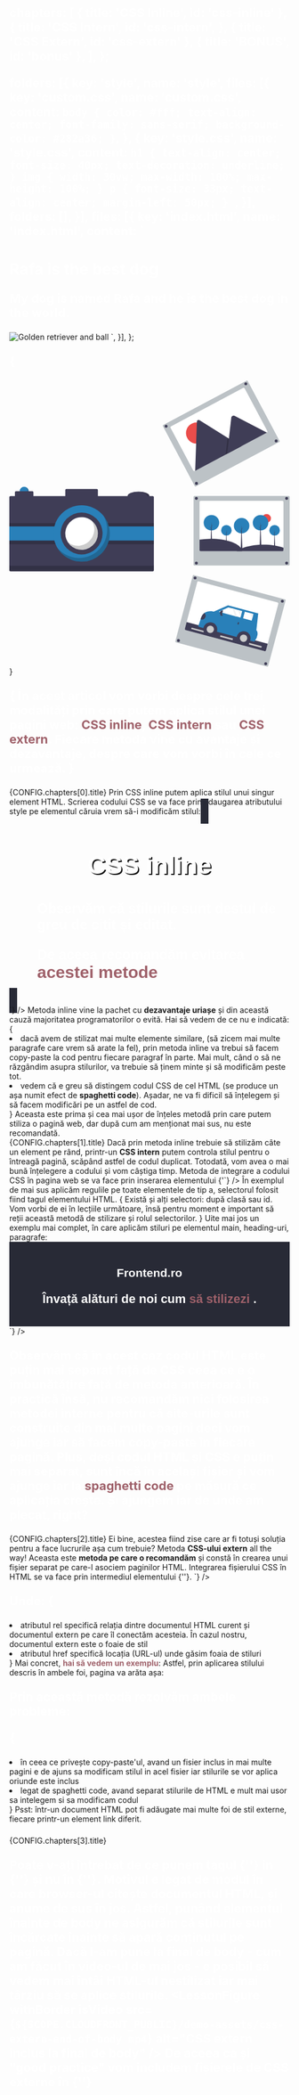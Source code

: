   chapters: [
    { title: 'CSS Inline', id: 'css-inline' },
    {
      title: 'CSS Intern',
      id: 'css-intern',
    },
    { title: 'CSS Extern', id: 'css-extern' },
    { title: 'BONUS', id: 'bonus' },
  ],
};

  folders: [{
    key: 'style',
    name: 'style',
    files: [{
      key: 'custom.css',
      name: 'custom.css',
      content: `body {
  color: #fff;
  text-align: center;
  font-family: sans-serif;
  background-color: #282a36;
}`,
    }, {
      key: 'style.css',
      name: 'style.css',
      content: `h1 {
  text-align: center;
  font-size: 40px;
  text-decoration: underline;
}
img {
  width: 30vw;
  max-width: 100%;
  max-height: 100%;
}
p {
  font-size: 33px;
  text-align: center;
  margin-left: 50px;
}
`,
    }],
    folders: [],
  }],
  files: [{
    key: 'index.html',
    name: 'index.html',
    content: `<!DOCTYPE html>
<html>
<head>
  <title>My Dog</title>
  <link rel="stylesheet" href="style/style.css">
  <link rel="stylesheet" href="style/custom.css">
</head>
<body>
    <h1>Rafa is the best dog</h1>
    <p>My dog is named Rafa and he is the best dog in the world.</p>
    <img src="${SCOPE.CLOUDFRONT_PUBLIC}/demo-assets/golden-retriever-and-ball.jpg" alt="Golden retriever and ball" />
</body>
</html>
`,
  }],
};

{<LessonCover>
  <div> 
    <svg xmlns="http://www.w3.org/2000/svg" id="bc812f07-65cf-4d9b-b76c-8815e86162f5" preserveAspectRatio="xMaxYMin slice" data-name="Layer 1" width="756.4834" height="771.24242" viewBox="0 0 756.4834 771.24242">
      <title>moments</title>
      <path d="M721.52783,375.35584a2.659,2.659,0,0,0-2.65625,2.65625V560.37244a2.659,2.659,0,0,0,2.65625,2.65625H975.58545a2.659,2.659,0,0,0,2.65625-2.65625V378.01209a2.659,2.659,0,0,0-2.65625-2.65625Z" transform="translate(-221.7583 -64.37879)" fill="#bcc2c6" />
      <path d="M961.555,391.66566v129.6a3.26061,3.26061,0,0,1-3.26,3.26h-220a2.31873,2.31873,0,0,1-.46-.04,3.25569,3.25569,0,0,1-2.8-3.22v-129.6a3.26057,3.26057,0,0,1,3.26-3.26h220A3.2606,3.2606,0,0,1,961.555,391.66566Z" transform="translate(-221.7583 -64.37879)" fill="#fff" />
      <circle cx="694.19778" cy="371.51624" r="11.8189" fill="#eb4d4b" />
      <circle cx="504.70505" cy="317.52982" r="3.89659" fill="#3f3d56" />
      <circle cx="748.37174" cy="317.52982" r="3.89659" fill="#3f3d56" />
      <circle cx="504.70505" cy="492.097" r="3.89659" fill="#3f3d56" />
      <circle cx="748.37174" cy="492.097" r="3.89659" fill="#3f3d56" />
      <circle cx="585.76023" cy="403.73305" r="14.18014" fill="#2980b9" />
      <polygon points="587.127 446.444 584.223 446.444 585.547 401.597 587.127 446.444" fill="#3f3d56" />
      <polygon points="585.803 410.097 588.921 405.783 585.76 411.165 585.419 410.567 585.803 410.097" fill="#3f3d56" />
      <polygon points="585.461 414.454 582.343 410.14 585.504 415.521 585.846 414.923 585.461 414.454" fill="#3f3d56" />
      <circle cx="715.83653" cy="403.73305" r="14.18014" fill="#2980b9" />
      <polygon points="717.203 446.444 714.299 446.444 715.623 401.597 717.203 446.444" fill="#3f3d56" />
      <polygon points="715.879 410.097 718.997 405.783 715.837 411.165 715.495 410.567 715.879 410.097" fill="#3f3d56" />
      <polygon points="715.538 414.454 712.42 410.14 715.58 415.521 715.922 414.923 715.538 414.454" fill="#3f3d56" />
      <circle cx="626.83759" cy="391.36332" r="20.94289" fill="#2980b9" />
      <polygon points="628.856 454.444 624.567 454.444 626.522 388.209 628.856 454.444" fill="#3f3d56" />
      <polygon points="626.901 400.762 631.506 394.391 626.838 402.339 626.333 401.456 626.901 400.762" fill="#3f3d56" />
      <polygon points="626.396 407.197 621.791 400.825 626.459 408.774 626.964 407.891 626.396 407.197" fill="#3f3d56" />
      <circle cx="677.91049" cy="383.36332" r="20.94289" fill="#2980b9" />
      <polygon points="679.929 446.444 675.64 446.444 677.595 380.209 679.929 446.444" fill="#3f3d56" />
      <polygon points="677.974 392.762 682.578 386.391 677.91 394.339 677.406 393.456 677.974 392.762" fill="#3f3d56" />
      <polygon points="677.469 399.197 672.864 392.825 677.532 400.774 678.037 399.891 677.469 399.197" fill="#3f3d56" />
      <circle cx="545.44015" cy="383.36332" r="20.94289" fill="#2980b9" />
      <polygon points="547.459 446.444 543.169 446.444 545.125 380.209 547.459 446.444" fill="#3f3d56" />
      <polygon points="545.503 392.762 550.108 386.391 545.44 394.339 544.935 393.456 545.503 392.762" fill="#3f3d56" />
      <polygon points="544.999 399.197 540.394 392.825 545.062 400.774 545.566 399.891 544.999 399.197" fill="#3f3d56" />
      <path d="M849.765,524.52565H738.295a2.31873,2.31873,0,0,1-.46-.04,3.25569,3.25569,0,0,1-2.8-3.22v-27.83a189.75911,189.75911,0,0,1,31.74-2.58c39.57,0,72.67,11.34,80.97,26.52A15.25182,15.25182,0,0,1,849.765,524.52565Z" transform="translate(-221.7583 -64.37879)" fill="#3f3d56" />
      <path d="M961.555,514.95564v6.31a3.26061,3.26061,0,0,1-3.26,3.26H834.965a62.86069,62.86069,0,0,1,12.78-7.15c15.11005-6.48,36.42-10.52,60.03-10.52C928.295,506.85566,947.065,509.89564,961.555,514.95564Z" transform="translate(-221.7583 -64.37879)" fill="#3f3d56" />
      <path d="M862.88232,64.37879a2.64744,2.64744,0,0,0-1.24414.3125l-224.2998,119.311a2.66049,2.66049,0,0,0-1.09668,3.59277l85.63965,161a2.66021,2.66021,0,0,0,3.59375,1.09814l224.29883-119.311a2.66,2.66,0,0,0,1.09765-3.59277l-85.64062-161a2.63828,2.63828,0,0,0-1.56934-1.29346A2.66893,2.66893,0,0,0,862.88232,64.37879Z" transform="translate(-221.7583 -64.37879)" fill="#bcc2c6" />
      <path d="M856.91328,85.67873l60.86083,114.41553a3.26168,3.26168,0,0,1-1.34832,4.41285L722.1983,307.82217a2.75021,2.75021,0,0,1-.42991.18748,3.25969,3.25969,0,0,1-3.98293-1.5358L656.92462,192.05832a3.26164,3.26164,0,0,1,1.34834-4.41282L852.50044,84.33044A3.26167,3.26167,0,0,1,856.91328,85.67873Z" transform="translate(-221.7583 -64.37879)" fill="#fff" />
      <circle cx="505.33769" cy="141.51373" r="28.62439" fill="#eb4d4b" />
      <path d="M847.77,241.61551,723.7954,307.5611a2.86449,2.86449,0,0,1-.4828.20973l4.61006-132.75227a4.6501,4.6501,0,0,1,7.14639-3.80137L810.67447,218.442l3.62,2.25849Z" transform="translate(-221.7583 -64.37879)" fill="#3f3d56" />
      <polygon points="626.012 177.237 583.684 199.752 588.408 158.518 588.747 155.548 588.916 154.063 592.536 156.322 626.012 177.237" opacity="0.2" />
      <path d="M916.79823,204.89747,809.57036,261.935l4.72413-41.23452.33878-2.96961,6.15432-53.73536c.40391-3.52207,4.58892-5.95415,7.87393-4.81214a5.54073,5.54073,0,0,1,.64853.27881Z" transform="translate(-221.7583 -64.37879)" fill="#3f3d56" />
      <circle cx="423.01582" cy="123.09118" r="3.89659" fill="#3f3d56" />
      <circle cx="638.14123" cy="8.65993" r="3.89659" fill="#3f3d56" />
      <circle cx="504.99642" cy="277.21088" r="3.89659" fill="#3f3d56" />
      <circle cx="720.12183" cy="162.77963" r="3.89659" fill="#3f3d56" />
      <path d="M917.19287,835.53162a2.66049,2.66049,0,0,0,3.25-1.88476l46.88086-176.23145a2.65676,2.65676,0,0,0-1.88477-3.25l-245.51953-65.3125a2.65795,2.65795,0,0,0-3.25,1.88477L669.78955,766.96912a2.65591,2.65591,0,0,0,1.88477,3.25Z" transform="translate(-221.7583 -64.37879)" fill="#bcc2c6" />
      <path d="M947.68743,666.32033,914.3705,791.56463A3.26061,3.26061,0,0,1,910.382,793.877L697.77587,737.32049a2.31951,2.31951,0,0,1-.43428-.15689,3.25569,3.25569,0,0,1-1.87809-3.83162l33.31692-125.24431a3.26057,3.26057,0,0,1,3.98851-2.31238l212.60612,56.55652A3.26061,3.26061,0,0,1,947.68743,666.32033Z" transform="translate(-221.7583 -64.37879)" fill="#fff" />
      <path d="M919.10325,773.77339l-4.73275,17.79124A3.26061,3.26061,0,0,1,910.382,793.877L697.77587,737.32049a2.31951,2.31951,0,0,1-.43428-.15689,3.25569,3.25569,0,0,1-1.87809-3.83162l4.73274-17.79124Z" transform="translate(-221.7583 -64.37879)" fill="#3f3d56" />
      <rect x="790.23801" y="755.60062" width="35" height="4" transform="translate(0.14887 -246.56624) rotate(14.89658)" fill="#ccc" />
      <rect x="712.4435" y="734.90607" width="35" height="4" transform="translate(-7.78575 -227.26272) rotate(14.89658)" fill="#ccc" />
      <rect x="868.03252" y="776.29516" width="35" height="4" transform="translate(8.08348 -265.86976) rotate(14.89658)" fill="#ccc" />
      <circle cx="501.24686" cy="532.0762" r="3.89659" fill="#3f3d56" />
      <circle cx="736.72426" cy="594.71684" r="3.89659" fill="#3f3d56" />
      <circle cx="456.36999" cy="700.77643" r="3.89659" fill="#3f3d56" />
      <circle cx="691.84739" cy="763.41706" r="3.89659" fill="#3f3d56" />
      <rect x="866.88787" y="765.12295" width="19.45264" height="3.08772" transform="matrix(-0.96625, -0.25759, 0.25759, -0.96625, 1304.40081, 1668.89127)" fill="#3f3d56" />
      <path d="M731.51554,727.18638l3.64,1.929,147.386,39.29132,2.14705-2.73571a32.257,32.257,0,0,0,6.77567-16.24608c.49976-4.43415.03629-9.09549-3.08735-11.89748l5.04866-45.30923L811.91165,670.378l-38.32226,17.0556s-14.81257-4.22686-25.57635,3.68865a24.44966,24.44966,0,0,0-8.40416,11.69857l-1.71215,5.15178Z" transform="translate(-221.7583 -64.37879)" fill="#2980b9" />
      <circle cx="542.32729" cy="670.69148" r="18.83509" fill="#3f3d56" />
      <circle cx="542.32729" cy="670.69148" r="9.91321" fill="#ccc" />
      <circle cx="632.13128" cy="694.63214" r="18.83509" fill="#3f3d56" />
      <circle cx="632.13128" cy="694.63214" r="9.91321" fill="#ccc" />
      <polygon points="565.159 623.415 609.185 635.147 614.56 636.577 623.634 638.998 623.81 638.335 625.939 630.357 628.329 621.398 622.292 619.792 616.918 618.356 607.399 615.817 602.024 614.387 591.034 611.457 565.159 623.415" fill="#fff" />
      <polygon points="630.796 640.91 654.064 647.113 655.285 642.548 657.407 634.569 658.759 629.514 655.352 628.607 649.978 627.171 635.485 623.309 630.796 640.91" fill="#fff" />
      <rect x="838.10172" y="716.01073" width="3.08772" height="5.86667" transform="matrix(-0.96625, -0.25759, 0.25759, -0.96625, 1244.00411, 1565.53343)" fill="#3f3d56" />
      <rect x="792.72161" y="693.84694" width="3.08772" height="5.86667" transform="translate(1450.36994 44.42414) rotate(104.9272)" fill="#3f3d56" />
      <path d="M790.043,683.2363h.33966a6.45333,6.45333,0,0,1,6.45333,6.45333v0a6.45333,6.45333,0,0,1-6.45333,6.45333H790.043a0,0,0,0,1,0,0V683.2363A0,0,0,0,1,790.043,683.2363Z" transform="translate(1160.68699 1496.1095) rotate(-165.0728)" fill="#3f3d56" />
      <path d="M737.89673,707.97261A9.97473,9.97473,0,0,0,748.013,691.12226a24.44966,24.44966,0,0,0-8.40416,11.69857Z" transform="translate(-221.7583 -64.37879)" fill="#3f3d56" />
      <polygon points="616.918 618.356 623.81 638.335 625.939 630.357 622.292 619.792 616.918 618.356" fill="#f2f2f2" />
      <polygon points="649.978 627.171 655.285 642.548 657.407 634.569 655.352 628.607 649.978 627.171" fill="#f2f2f2" />
      <polygon points="602.024 614.387 609.185 635.147 614.56 636.577 607.399 615.817 602.024 614.387" fill="#f2f2f2" />
      <circle cx="40.01667" cy="298.31341" r="12" fill="#2980b9" />
      <path d="M266.84016,351.82508a11.984,11.984,0,0,1-13.13049,19.73407,11.98967,11.98967,0,1,0,13.13049-19.73407Z" transform="translate(-221.7583 -64.37879)" opacity="0.2" />
      <ellipse cx="348.51667" cy="311.31341" rx="29.5" ry="12" fill="#3f3d56" />
      <path d="M570.275,363.6922q-1.51913,0-3,.06147c14.88324.61151,26.5,5.72308,26.5,11.93853s-11.61676,11.327-26.5,11.93854q1.47978.06079,3,.06146c16.29242,0,29.5-5.37262,29.5-12S586.56739,363.6922,570.275,363.6922Z" transform="translate(-221.7583 -64.37879)" opacity="0.2" />
      <path d="M608.775,375.6922h-148v-16a3,3,0,0,0-3-3h-82a3,3,0,0,0-3,3v16h-86v-10a3,3,0,0,0-3-3h-44a3,3,0,0,0-3,3v10h-12a2.996,2.996,0,0,0-3,3v197a2.996,2.996,0,0,0,3,3h384a2.996,2.996,0,0,0,3-3v-197A2.996,2.996,0,0,0,608.775,375.6922Z" transform="translate(-221.7583 -64.37879)" fill="#3f3d56" />
      <path d="M608.7583,564.00037h-384a2.996,2.996,0,0,1-3-3v14a2.996,2.996,0,0,0,3,3h384a2.996,2.996,0,0,0,3-3v-14A2.996,2.996,0,0,1,608.7583,564.00037Z" transform="translate(-221.7583 -64.37879)" opacity="0.2" />
      <rect x="0.01667" y="403.31341" width="390" height="38" opacity="0.2" />
      <rect x="0.01667" y="384.31341" width="390" height="38" opacity="0.2" />
      <rect x="0.01667" y="393.31341" width="390" height="38" fill="#2980b9" />
      <circle cx="195.01667" cy="412.31341" r="76" fill="#2980b9" />
      <path d="M475.31532,428.228a75.99569,75.99569,0,0,1-124.08069,86.92835A75.99623,75.99623,0,1,0,475.31532,428.228Z" transform="translate(-221.7583 -64.37879)" opacity="0.2" />
      <circle cx="195.01667" cy="412.31341" r="56.55814" fill="#3f3d56" />
      <path d="M460.775,476.6922a43.723,43.723,0,0,1-3.57,17.37,43.131,43.131,0,0,1-4.75,8.37,43.99842,43.99842,0,1,1-61.42-61.42,43.12475,43.12475,0,0,1,8.37-4.75,44.00517,44.00517,0,0,1,61.37,40.43Z" transform="translate(-221.7583 -64.37879)" fill="#fff" />
      <path d="M460.305,470.28217a43.92832,43.92832,0,0,0-16.44751-28.26538A44.00211,44.00211,0,0,1,447.205,483.0622a43.131,43.131,0,0,1-4.75,8.37,43.973,43.973,0,0,1-62.76929,8.91852,43.9784,43.9784,0,0,0,72.76929,2.08148,43.131,43.131,0,0,0,4.75-8.37,44.01773,44.01773,0,0,0,3.1-23.78Z" transform="translate(-221.7583 -64.37879)" opacity="0.2" />
    </svg>
  </div>
</LessonCover>}

{<LessonFirstSentence> În acest articol vom vorbi despre cele trei modalități prin care putem aplica stilul unei pagini web: <span className="border-bottom-1px"> CSS inline</span>, <span className="border-bottom-1px"> CSS intern </span> sau  <span className="border-bottom-1px"> CSS extern</span>. Fiecare metoda vine cu avantaje și dezavantaje, despre care vom vorbi în cele ce urmează. </LessonFirstSentence>}
<section>
<LessonHeading as="h3" id={CONFIG.chapters[0].id}>
  {CONFIG.chapters[0].title}
</LessonHeading>
Prin <FormattedText as="strong">CSS inline</FormattedText> putem aplica stilul unui singur element HTML.
Scrierea codului CSS se va face prin adaugarea atributului <FormattedText as="strong">style</FormattedText> pe elementul căruia vrem să-i modificăm stilul:
<Highlight className="my-5" language="html" code={`<section style="padding: 1em; background-color: #282a36; color: #fff">
  <h1 style="text-align: center; font-size: 45px; font-family: sans-serif; text-shadow: 2px 2px 0 #000;">
    CSS inline
  </h1>
  <p style="margin-left: 50px; font-size: 25px; font-family: sans-serif;">
    Observăm că stilurile sunt destul de greu de citit și editat.
  </p>
  <p style="margin-left: 50px; font-size: 25px; font-family: sans-serif;">
    De aceea recomandăm evitarea 
    <span style="font-size: 30px; font-weight: bold; color: #9f616a;">
    acestei metode
    </span>
  </p>
</section>`} />
<LessonFigure
          withBorder
          src={`${SCOPE.CLOUDFRONT_PUBLIC}/demo-assets/css/css-inline.png`}
          alt="Pagină web creata prin metoda CSS-ului inline"
          demo="/demo/css/css-inline"
/>
Metoda inline vine la pachet cu <strong>dezavantaje uriașe</strong> și din această cauză majoritatea programatorilor o evită. Hai să vedem de ce nu e indicată:
{<List variant="bullets">
  <li className="mb-4">dacă avem de stilizat mai multe elemente similare, (să zicem mai multe paragrafe care vrem să arate la fel), prin metoda inline va trebui să facem copy-paste la cod pentru fiecare paragraf în parte. Mai mult, când o să ne răzgândim asupra stilurilor, va trebuie să ținem minte și să modificăm peste tot.
  </li>
  <li>vedem că e greu să distingem codul CSS de cel HTML (se produce un așa numit efect de <strong>spaghetti code</strong>). Așadar, ne va fi dificil să înțelegem și să facem modificări pe un astfel de cod.
  </li>
</List>}
<LessonTip> Aceasta este prima și cea mai ușor de înțeles metodă prin care putem stiliza o pagină web, dar după cum am menționat mai sus, nu este recomandată. </LessonTip>
</section>
<section>
  <LessonHeading as="h3" id={CONFIG.chapters[1].id}>
    {CONFIG.chapters[1].title}
  </LessonHeading>
Dacă prin metoda inline trebuie să stilizăm câte un element pe rând, printr-un <strong>CSS intern</strong> putem controla stilul pentru o întreagă pagină, scăpând astfel de codul duplicat. Totodată, vom avea o mai bună înțelegere a codului și vom câștiga timp.
Metoda de integrare a codului CSS în pagina web se va face prin inserarea elementului <FormattedText as="strong">{'<style>'}</FormattedText> în secțiunea <FormattedText as="strong">{'<head>'}</FormattedText> a documentului HTML. Față de metoda anterioară, la aceasta trebuie să precizăm pentru ce elemente vom aplica regulile de stilizare.
<Highlight className="my-5" language="html" code={`<style>
  a {
    color: #000;
    text-decoration: none;
    border-bottom: 1px solid #000;
  }
</style>`}
        />
În exemplul de mai sus aplicăm regulile pe toate elementele de tip <FormattedText as="strong">a</FormattedText>, selectorul folosit fiind tagul elementului HTML.
{<LessonTip> Există și alți selectori: după clasă sau id. Vom vorbi de ei în lecțiile următoare, însă pentru moment e important să reții această metodă de stilizare și rolul selectorilor. </LessonTip>}
 Uite mai jos un exemplu mai complet, în care aplicăm stiluri pe elementul main, heading-uri, paragrafe:
    <Highlight className="my-5" language="html" code={`<!DOCTYPE html>
<html lang="ro">
<head>
<title>Stiluri</title>
<style>
main {
  padding: 1em;
  text-align: center;
  font-family: sans-serif;
  background-color: #282a36;
}
h1 {
  color: white;
}
p {
  color: white;
  font-size: 22px;
  font-weight: bold;
}
span {
  color: #9f616a;
  font-weight: bold;
}
</style>
</head>
<body>
<main>
<h1>Frontend.ro</h1>
<p>
  Învață alături de noi cum
  <span> să stilizezi </span>
  .
</p>
</main>
</body>
</html>
`}
    />
<LessonFigure
          withBorder
          src={`${SCOPE.CLOUDFRONT_PUBLIC}/demo-assets/css/css-intern.png`}
          alt="Pagină web creata prin metoda CSS-ului intern"
          demo="/demo/css/css-intern"
/>
        
Observăm că în acest caz codul HTML este puțin mai separat față de CSS ceea ce e o îmbunătățire față de metoda anterioară.
În practică însă, <strong> nu recomandăm nici folosirea metodei interne </strong>  pentru că site-urile sunt construite din mai multe pagini deci vom ajunge iar să facem copy-paste în fiecare pagină. Plus, deși codul HTML și CSS e puțin mai separat, sunt încă în același fișier și vom ajunge iar la  <span className="text-bold">spaghetti code</span> pe măsură ce aplicația crește.
Și ajungem iar de unde am plecat, right?
</section>
<section>
  <LessonHeading as="h3" id={CONFIG.chapters[2].id}>
    {CONFIG.chapters[2].title}
  </LessonHeading>
Ei bine, acestea fiind zise care ar fi totuși soluția pentru a face lucrurile așa cum trebuie? Metoda <strong>CSS-ului extern</strong> all the way!
Aceasta este <strong>metoda pe care o recomandăm</strong> și constă în crearea unui fișier separat pe care-l asociem paginilor HTML. Integrarea fișierului CSS în HTML se va face prin intermediul elementului <FormattedText as="strong">{'<link>'}</FormattedText>.
<Highlight className="my-5" language="html" code={`<link rel="stylesheet" href="./style.css">`}
  />
 
 Unde:
{<List variant="bullets">
  <li className="mb-4">atributul <FormattedText as="strong">rel</FormattedText> specifică relația dintre documentul HTML curent și documentul extern pe care îl conectăm acesteia. În cazul nostru, documentul extern este o foaie de stil
  </li>
  <li>atributul <FormattedText as="strong">href</FormattedText> specifică locația (URL-ul) unde găsim foaia de stiluri
  </li>
</List>}
Mai concret, <span className="text-bold">hai să vedem un exemplu</span>:
<DeprecatedBasicEditor folderStructure={externCssExample} readOnly /> 
 Astfel, prin aplicarea stilului descris în ambele foi, pagina va arăta așa:
 <LessonFigure
    withBorder
    src={`${SCOPE.CLOUDFRONT_PUBLIC}/demo-assets/css/css-extern.png`}
    alt="Pagină web creata prin metoda CSS-ului extern"
    demo="/demo/css/css-extern"
  />
  
   Prin această metodă rezolvăm ambele probleme:
        
   {<List variant="bullets">
     <li className="mb-4">în ceea ce privește copy-paste'ul, avand un fisier inclus in mai multe pagini e de ajuns sa modificam stilul in acel fisier iar stilurile se vor aplica oriunde este inclus
     </li>
     <li>legat de spaghetti code, avand separat stilurile de HTML e mult mai usor sa intelegem si sa modificam codul
     </li>
    </List>} 
<LessonTip> Psst: într-un document HTML pot fi adăugate mai multe foi de stil externe, fiecare printr-un element link diferit. </LessonTip>
</section>
  <section>
    <LessonHeading as="h3" id={CONFIG.chapters[3].id}>
      {CONFIG.chapters[3].title}
    </LessonHeading>
        
Poate v-ați întrebat de ce punem tagul <FormattedText as="strong">{'<link>'}</FormattedText> in <FormattedText as="strong">{'<head>'}</FormattedText> și nu în <FormattedText as="strong">{'<body>'}</FormattedText>.
Motivul e legat de modul în care browser-ul citește documentul HTML, și anume <strong>de sus în jos</strong>. Astfel, punând elementul înainte de body ne asigurăm că stilurile sunt încărcate înainte să apară conținutul pe pagină.
Dacă l-am pune la final de body - cum am făcut în video-ul de mai jos  - e posibil să vedem mai întâi HTML-ul nestilizat iar mai târziu să se aplice stilurile.
<LessonFigure
          withBorder
          isVideo
          src={`${SCOPE.CLOUDFRONT_PUBLIC}/demo-assets/css-extern-end-of-body.mp4`}
          alt="CSS extern inclus la final de body"
 />
<LessonTip> De aceea ca și "good practice" vom includem fișierele de CSS externe în <FormattedText as="strong">{'<head>'}</FormattedText> </LessonTip>
</section>